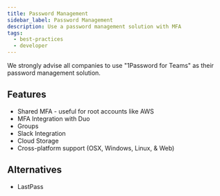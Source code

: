 ```yaml
---
title: Password Management
sidebar_label: Password Management
description: Use a password management solution with MFA
tags:
  - best-practices
  - developer
---
```


We strongly advise all companies to use "1Password for Teams" as their password management solution.

## Features

- Shared MFA - useful for root accounts like AWS
- MFA Integration with Duo
- Groups
- Slack Integration
- Cloud Storage
- Cross-platform support (OSX, Windows, Linux, & Web)

## Alternatives

- LastPass
